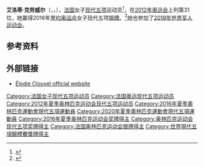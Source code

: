 {{Infobox sportsperson
| name             = Élodie Clouvel
| image            = 
| image_size       = 
| caption          = 
| birth_name       = 
| fullname         = 
| nickname         = 
| nationality      = 
| residence        = 
| birth_date       = {{birth date and age|1989|1|14|df=yes}}
| birth_place      = [[卢瓦尔省|卢瓦尔省]][[雅雷地区圣普里耶斯_(卢瓦尔省)|雅雷地区圣普里耶斯]]
| death_date       = 
| death_place      = 
| height           = 
| weight           = 
| website          = 
| country          = 
| sport            = [[现代五项|现代五项]]
| event            = 
| collegeteam      = 
| club             = 
| team             = 
| turnedpro        = 
| coach            = 
| retired          = 
| coaching         = 
| worlds           = 
| regionals        = 
| nationals        = 
| olympics         = 
| paralympics      = 
| highestranking   = 
| pb               = 
| medaltemplates   = 
{{MedalSport | 女子[[现代五项|现代五项]] }}
{{MedalCountry | {{FRA}} }}
{{MedalCompetition | [[奥林匹克运动会|奥林匹克运动会]]}}
{{MedalSilver| [[2016年奥运会|2016 里约]]|[[2016年夏季奧林匹克運動會現代五項比賽|现代五项]]}}
{{MedalCompetition | [[现代五项世界锦标赛|现代五项世界锦标赛]] }}
{{MedalGold | [[2013年現代五項世界錦標賽|2013 高雄]] | 混合接力 }}
{{MedalSilver | [[2010年現代五項世界錦標賽|2010 成都]] | 接力 }}
{{MedalSilver | [[2016年現代五項世界錦標賽|2016 莫斯科]] | 个人 }}
{{MedalSilver | [[2018年現代五項世界錦標賽|2018 墨西哥城]] | 团体 }}
{{MedalSilver | [[2019年現代五項世界錦標賽|2019 布达佩斯]] | 混合接力 }}
{{MedalSilver | [[2021年現代五項世界錦標賽|2021 开罗]] | 个人 }}
}}

'''艾洛蒂·克劳威尔'''（{{lang-fr|Élodie Clouvel}}，{{IPA-fr|e.lɔ.di klu.vɛl|}}，{{bd|1989年|1月14日||catIdx=Clouvel, Elodie}}），[[法国|法国]]女子[[现代五项|现代五项]]运动员<ref>{{cite web |url=http://www.london2012.com/athlete/clouvel-elodie-1056594/ |archive-url=https://web.archive.org/web/20130123000000/http://www.london2012.com/athlete/clouvel-elodie-1056594/ |archive-date=2013-01-23 |title=Elodie Clouvel |work=[[2012年夏季奥林匹克运动会|2012 Summer Olympics]] |accessdate=2012-09-06 |deadurl=yes }}</ref>，在[[2012年奥运会|2012年奥运会]]上列第31位，她赢得2016年[[里约奥运会|里约奥运会]]女子现代五项[[银牌|银牌]]。<ref>{{cite news|title=Elodie Clouvel : «Pour moi, c'est une victoire»|url=http://www.lequipe.fr/Pentathlon-moderne/Actualites/Elodie-clouvel-pour-moi-c-est-une-victoire/719087|accessdate=21 August 2016|work=[[队报|L'Équipe]]|date=20 August 2016|language=fr|archive-date=2020-10-02|archive-url=https://web.archive.org/web/20201002132831/https://www.lequipe.fr/Pentathlon-moderne/Actualites/Elodie-clouvel-pour-moi-c-est-une-victoire/719087|dead-url=no}}</ref>她也参加了[[2019年世界军人运动会|2019年世界军人运动会]]。

==参考资料==
{{Reflist}}

==外部链接==
* [http://www.elodieclouvel.fr/ Élodie Clouvel official website] {{Wayback|url=http://www.elodieclouvel.fr/ |date=20210306144652 }}

{{Authority control}}
{{DEFAULTSORT:Clouvel, Elodie}}
[[Category:法国女子现代五项运动员|Category:法国女子现代五项运动员]]
[[Category:法国奥运现代五项运动员|Category:法国奥运现代五项运动员]]
[[Category:2012年夏季奥林匹克运动会现代五项运动员|Category:2012年夏季奥林匹克运动会现代五项运动员]]
[[Category:2016年夏季奧林匹克運動會現代五項運動員|Category:2016年夏季奧林匹克運動會現代五項運動員]]
[[Category:2020年夏季奧林匹克運動會現代五項運動員|Category:2020年夏季奧林匹克運動會現代五項運動員]]
[[Category:2016年夏季奥林匹克运动会奖牌得主|Category:2016年夏季奥林匹克运动会奖牌得主]]
[[Category:奥林匹克运动会现代五项奖牌得主|Category:奥林匹克运动会现代五项奖牌得主]]
[[Category:法国奥林匹克运动会银牌得主|Category:法国奥林匹克运动会银牌得主]]
[[Category:世界現代五項錦標賽獎牌得主|Category:世界現代五項錦標賽獎牌得主]]